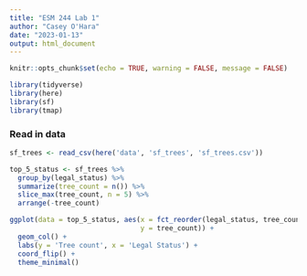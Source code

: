 ```yaml
---
title: "ESM 244 Lab 1"
author: "Casey O'Hara"
date: "2023-01-13"
output: html_document
---
```


```r
knitr::opts_chunk$set(echo = TRUE, warning = FALSE, message = FALSE)

library(tidyverse)
library(here)
library(sf)
library(tmap)
```

### Read in data

```r
sf_trees <- read_csv(here('data', 'sf_trees', 'sf_trees.csv'))

top_5_status <- sf_trees %>%
  group_by(legal_status) %>%
  summarize(tree_count = n()) %>%
  slice_max(tree_count, n = 5) %>%
  arrange(-tree_count)

ggplot(data = top_5_status, aes(x = fct_reorder(legal_status, tree_count),
                                y = tree_count)) + 
  geom_col() +
  labs(y = 'Tree count', x = 'Legal Status') +
  coord_flip() +
  theme_minimal()
```

